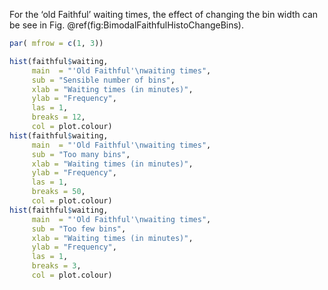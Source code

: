 
For the 'old Faithful' waiting times, the effect of changing the bin width can be see in Fig. \@ref(fig:BimodalFaithfulHistoChangeBins).

```r
par( mfrow = c(1, 3))

hist(faithful$waiting,
     main  = "'Old Faithful'\nwaiting times",
     sub = "Sensible number of bins",
     xlab = "Waiting times (in minutes)",
     ylab = "Frequency",
     las = 1,
     breaks = 12,
     col = plot.colour)
hist(faithful$waiting,
     main  = "'Old Faithful'\nwaiting times",
     sub = "Too many bins",
     xlab = "Waiting times (in minutes)",
     ylab = "Frequency",
     las = 1,
     breaks = 50,
     col = plot.colour)
hist(faithful$waiting,
     main  = "'Old Faithful'\nwaiting times",
     sub = "Too few bins",
     xlab = "Waiting times (in minutes)",
     ylab = "Frequency",
     las = 1,
     breaks = 3,
     col = plot.colour)

```

